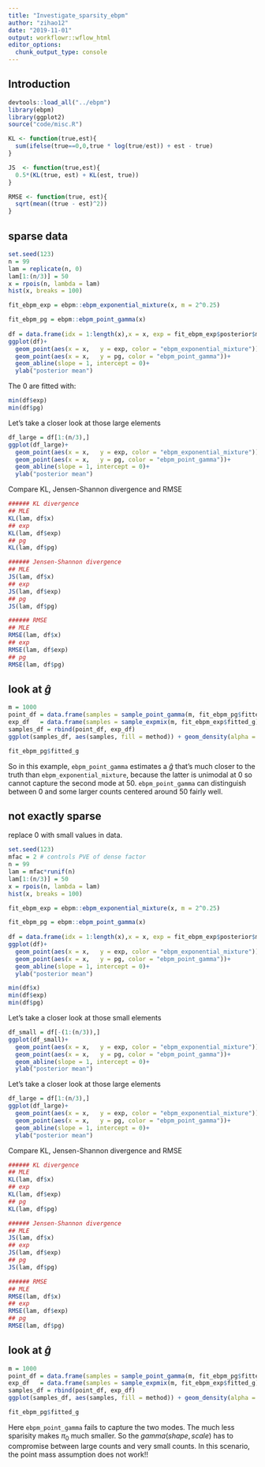 ```yaml
---
title: "Investigate_sparsity_ebpm"
author: "zihao12"
date: "2019-11-01"
output: workflowr::wflow_html
editor_options:
  chunk_output_type: console
---
```


## Introduction

```r
devtools::load_all("../ebpm")
library(ebpm)
library(ggplot2)
source("code/misc.R")

KL <- function(true,est){
  sum(ifelse(true==0,0,true * log(true/est)) + est - true)
}

JS  <- function(true,est){
  0.5*(KL(true, est) + KL(est, true))
}

RMSE <- function(true, est){
  sqrt(mean((true - est)^2))
}
```

## sparse  data
```r
set.seed(123)
n = 99
lam = replicate(n, 0)
lam[1:(n/3)] = 50
x = rpois(n, lambda = lam)
hist(x, breaks = 100)

fit_ebpm_exp = ebpm::ebpm_exponential_mixture(x, m = 2^0.25)

fit_ebpm_pg = ebpm::ebpm_point_gamma(x)
  
df = data.frame(idx = 1:length(x),x = x, exp = fit_ebpm_exp$posterior$mean, pg =  fit_ebpm_pg$posterior$mean)
ggplot(df)+
  geom_point(aes(x = x,   y = exp, color = "ebpm_exponential_mixture"))+
  geom_point(aes(x = x,   y = pg, color = "ebpm_point_gamma"))+
  geom_abline(slope = 1, intercept = 0)+
  ylab("posterior mean")
```

The $0$ are  fitted with:
```r
min(df$exp)
min(df$pg)
```


Let's take a closer look at those large elements
```r
df_large = df[1:(n/3),]
ggplot(df_large)+
  geom_point(aes(x = x,   y = exp, color = "ebpm_exponential_mixture"))+
  geom_point(aes(x = x,   y = pg, color = "ebpm_point_gamma"))+
  geom_abline(slope = 1, intercept = 0)+
  ylab("posterior mean")
```


Compare KL, Jensen-Shannon divergence and RMSE
```r
###### KL divergence
## MLE
KL(lam, df$x)
## exp
KL(lam, df$exp)
## pg
KL(lam, df$pg)

###### Jensen-Shannon divergence
## MLE
JS(lam, df$x)
## exp
JS(lam, df$exp)
## pg
JS(lam, df$pg)

###### RMSE
## MLE
RMSE(lam, df$x)
## exp
RMSE(lam, df$exp)
## pg
RMSE(lam, df$pg)
```

## look at $\hat{g}$
```r
m = 1000
point_df = data.frame(samples = sample_point_gamma(m, fit_ebpm_pg$fitted_g), method = "point_gamma")
exp_df   = data.frame(samples = sample_expmix(m, fit_ebpm_exp$fitted_g), method = "exponential_mixture")
samples_df = rbind(point_df, exp_df)
ggplot(samples_df, aes(samples, fill = method)) + geom_density(alpha = 0.2)+ggtitle("compare g_hat")
```

```r
fit_ebpm_pg$fitted_g
```


So in this example, `ebpm_point_gamma` estimates a $\hat{g}$ that's much closer to the truth than `ebpm_exponential_mixture`, because the latter is unimodal at  0 so cannot capture the second mode at 50. `ebpm_point_gamma` can distinguish between $0$ and some larger counts centered around 50 fairly well. 


## not exactly sparse
replace 0 with small values in data. 
```r
set.seed(123)
mfac = 2 # controls PVE of dense factor
n = 99
lam = mfac*runif(n)
lam[1:(n/3)] = 50
x = rpois(n, lambda = lam)
hist(x, breaks = 100)

fit_ebpm_exp = ebpm::ebpm_exponential_mixture(x, m = 2^0.25)

fit_ebpm_pg = ebpm::ebpm_point_gamma(x)
  
df = data.frame(idx = 1:length(x),x = x, exp = fit_ebpm_exp$posterior$mean, pg =  fit_ebpm_pg$posterior$mean)
ggplot(df)+
  geom_point(aes(x = x,   y = exp, color = "ebpm_exponential_mixture"))+
  geom_point(aes(x = x,   y = pg, color = "ebpm_point_gamma"))+
  geom_abline(slope = 1, intercept = 0)+
  ylab("posterior mean")

min(df$x)
min(df$exp)
min(df$pg)
```


Let's take a closer look at those small elements
```r
df_small = df[-(1:(n/3)),]
ggplot(df_small)+
  geom_point(aes(x = x,   y = exp, color = "ebpm_exponential_mixture"))+
  geom_point(aes(x = x,   y = pg, color = "ebpm_point_gamma"))+
  geom_abline(slope = 1, intercept = 0)+
  ylab("posterior mean")
```


Let's take a closer look at those large elements
```r
df_large = df[1:(n/3),]
ggplot(df_large)+
  geom_point(aes(x = x,   y = exp, color = "ebpm_exponential_mixture"))+
  geom_point(aes(x = x,   y = pg, color = "ebpm_point_gamma"))+
  geom_abline(slope = 1, intercept = 0)+
  ylab("posterior mean")
```


Compare KL, Jensen-Shannon divergence and RMSE
```r
###### KL divergence
## MLE
KL(lam, df$x)
## exp
KL(lam, df$exp)
## pg
KL(lam, df$pg)

###### Jensen-Shannon divergence
## MLE
JS(lam, df$x)
## exp
JS(lam, df$exp)
## pg
JS(lam, df$pg)

###### RMSE
## MLE
RMSE(lam, df$x)
## exp
RMSE(lam, df$exp)
## pg
RMSE(lam, df$pg)
```

## look at $\hat{g}$
```r
m = 1000
point_df = data.frame(samples = sample_point_gamma(m, fit_ebpm_pg$fitted_g), method = "point_gamma")
exp_df   = data.frame(samples = sample_expmix(m, fit_ebpm_exp$fitted_g), method = "exponential_mixture")
samples_df = rbind(point_df, exp_df)
ggplot(samples_df, aes(samples, fill = method)) + geom_density(alpha = 0.2)+ggtitle("compare g_hat")
```


```r
fit_ebpm_pg$fitted_g
```

Here `ebpm_point_gamma` fails to capture the two modes. The much less sparisity makes $\pi_0$ much smaller. So the $gamma(shape, scale)$ has to compromise between large counts and very small counts. In this scenario, the point mass assumption does not work!! 










